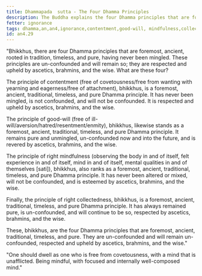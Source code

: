 ```yaml
---
title: Dhammapada  sutta - The Four Dhamma Principles
description: The Buddha explains the four Dhamma principles that are foremost, ancient, rooted in tradition, timeless, and pure.
fetter: ignorance
tags: dhamma,an,an4,ignorance,contentment,good-will, mindfulness,collectedness
id: an4.29
---
```


"Bhikkhus, there are four Dhamma principles that are foremost, ancient, rooted in tradition, timeless, and pure, having never been mingled. These principles are un-confounded and will remain so; they are respected and upheld by ascetics, brahmins, and the wise. What are these four?

The principle of contentment (free of covetousness/free from wanting with yearning and eagerness/free of attachment), bhikkhus, is a foremost, ancient, traditional, timeless, and pure Dhamma principle. It has never been mingled, is not confounded, and will not be confounded. It is respected and upheld by ascetics, brahmins, and the wise.

The principle of good-will (free of ill-will/aversion/hatred/resentment/enmity), bhikkhus, likewise stands as a foremost, ancient, traditional, timeless, and pure Dhamma principle. It remains pure and unmingled, un-confounded now and into the future, and is revered by ascetics, brahmins, and the wise.

The principle of right mindfulness (observing the body in and of itself, felt experience in and of itself, mind in and of itself, mental qualities in and of themselves [sati]), bhikkhus, also ranks as a foremost, ancient, traditional, timeless, and pure Dhamma principle. It has never been altered or mixed, will not be confounded, and is esteemed by ascetics, brahmins, and the wise.

Finally, the principle of right collectedness, bhikkhus, is a foremost, ancient, traditional, timeless, and pure Dhamma principle. It has always remained pure, is un-confounded, and will continue to be so, respected by ascetics, brahmins, and the wise.

These, bhikkhus, are the four Dhamma principles that are foremost, ancient, traditional, timeless, and pure. They are un-confounded and will remain un-confounded, respected and upheld by ascetics, brahmins, and the wise."

"One should dwell as one who is free from covetousness,
with a mind that is unafflicted.
Being mindful,
with focused and internally well-composed mind."